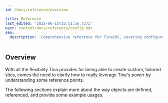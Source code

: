 ```yaml
---
id: /docs/reference/overview

title: Reference
last_edited: '2022-06-15T15:51:56.737Z'
next: content/docs/reference/config.mdx
seo:
  description: 'Comprehensive reference for TinaCMS, covering configuration, schema, collections, and more.'
---
```


## Overview

With all the flexibility Tina provides for being able to create custom, tailored sites, comes the need to clarify how to really leverage Tina's power by understanding some reference points.

The following sections explain more about the way objects are defined, referenced, and provide some example usages.
